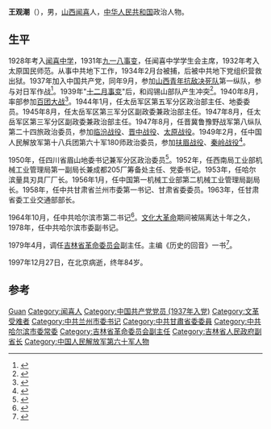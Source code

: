 '''王观潮'''（{{bd|1913年|10月11日|1997年|12月27日}}），男，[[山西省|山西]][[闻喜县|闻喜]]人，[[中华人民共和国|中华人民共和国]]政治人物。

== 生平 ==
1928年考入[[闻喜中学|闻喜中学]]，1931年[[九一八事变|九一八事变]]，任闻喜中学学生会主席，1932年考入太原国民师范。从事中共地下工作，1934年2月台被捕，后被中共地下党组织营救出狱。1937年加入中国共产党，同年9月，参加[[山西青年抗敌决死队|山西青年抗敌决死队]]第一纵队，参与对日军作战<ref name="山西新军历史资料丛书编审委员会1993">{{cite book|author=山西新军历史资料丛书编审委员会|title=山西新军决死第一纵队|url=http://books.google.com/books?id=bGmEAAAAIAAJ|year=1993|publisher=中共党史出版社|page=90}}</ref>。1939年"[[十二月事变|十二月事变]]"后，和阎锡山部队产生冲突<ref>{{cite book|author=山西新军历史资料丛书编审委员会|title=山西新军决死第一纵队|url=http://books.google.com/books?id=h2aEAAAAIAAJ|year=1993|publisher=中共党史出版社|page=161}}</ref>。1940年8月，率部参加[[百团大战|百团大战]]<ref>{{cite book|title=山西革命回忆录|url=http://books.google.com/books?id=TigHAQAAIAAJ|year=1983|publisher=山西人民出版社|page=42}}</ref>。1944年1月，任太岳军区第五军分区政治部主任、地委委员。1945年8月，任太岳军区第三军分区副政委兼政治部主任。1947年8月，任太岳军区第三军分区副政委兼政治部主任。1947年8月，任晋冀鲁豫野战军第八纵队第二十四旅政治委员，参加[[临汾战役|临汾战役]]、[[晋中战役|晋中战役]]、[[太原战役|太原战役]]。1949年2月，任中国人民解放军第十八兵团第六十军180师政治委员，参加[[扶眉战役|扶眉战役]]、[[秦岭战役|秦岭战役]]<ref>{{cite book|title=兰州市志|url=http://books.google.com/books?id=xUgLAQAAMAAJ|publisher=兰州大学出版社|page=29}}</ref>。

1950年，任四川省眉山地委书记兼军分区政治委员<ref>{{cite book|title=乐山市志|url=http://books.google.com/books?id=RBEuAAAAMAAJ|year=2001|publisher=巴蜀书社|page=53}}</ref>。1952年，任西南局工业部机械工业管理局第一副局长兼成都205厂筹备处主任、党委书记。1953年，任哈尔滨量具刃具厂厂长。1956年1月，任中国第一机械工业部第二机械工业管理局副局长。1958年，任中共甘肃省兰州市委第一书记、甘肃省委委员。1963年，任甘肃省委工业交通部部长。

1964年10月，任中共哈尔滨市第二书记<ref name="王江夫方世军1989">{{cite book|author1=王江夫|author2=方世军|title=哈尔滨历史编年, 1950-1965|url=http://books.google.com/books?id=-Y_kAAAAMAAJ|year=1989|publisher=哈尔滨市人民政府地方志编纂办公室|page=54}}</ref>。[[文化大革命|文化大革命]]期间被隔离达十年之久，1978年，任中共哈尔滨市委副书记。

1979年4月，调任[[吉林省革命委员会|吉林省革命委员会]]副主任。主编《历史的回音》一书<ref>{{cite news|title=《历史的回音》20年后公开出版|url=http://news.163.com/15/0926/03/B4DINBJP00014AED.html|accessdate=2015-09-27|agency=山西日报}}{{Dead link|date=2020年1月 |bot=InternetArchiveBot |fix-attempted=yes }}</ref>。

1997年12月27日，在北京病逝，终年84岁。

== 参考 ==
{{reflist}}

{{Authority control}}
{{DEFAULTSORT:Wang王}}
[[Category:王姓|Guan]]
[[Category:闻喜人|Category:闻喜人]]
[[Category:中国共产党党员_(1937年入党)|Category:中国共产党党员 (1937年入党)]]
[[Category:文革受难者|Category:文革受难者]]
[[Category:中共兰州市委书记|Category:中共兰州市委书记]]
[[Category:中共甘肅省委委員|Category:中共甘肅省委委員]]
[[Category:中共哈尔滨市委常委|Category:中共哈尔滨市委常委]]
[[Category:吉林省革命委员会副主任|Category:吉林省革命委员会副主任]]
[[Category:吉林省人民政府副省长|Category:吉林省人民政府副省长]]
[[Category:中国人民解放军第六十军人物|Category:中国人民解放军第六十军人物]]